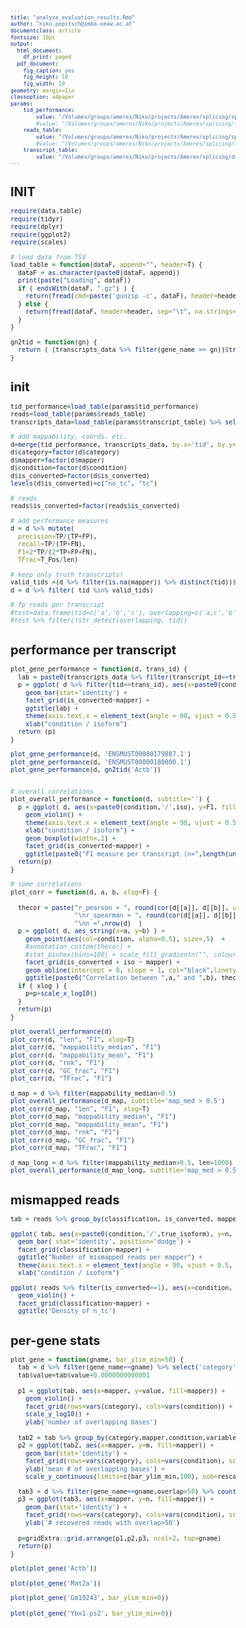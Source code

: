 ```yaml
---
title: "analyze_evaluation_results.Rmd"
author: "niko.popitsch@imba.oeaw.ac.at"
documentclass: article
fontsize: 10pt
output:
  html_document:
    df_print: paged
  pdf_document:
    fig_caption: yes
    fig_height: 10
    fig_width: 10
geometry: margin=1in
classoption: a4paper
params:
    tid_performance:
        value: "/Volumes/groups/ameres/Niko/projects/Ameres/splicing/splice_sim/testruns/big3/big3/eva/tid_performance.tsv"  
        #value: "/Volumes/groups/ameres/Niko/projects/Ameres/splicing/splice_sim/testruns/small4/small4/eva/tid_performance.tsv"  
    reads_table:
        value: "/Volumes/groups/ameres/Niko/projects/Ameres/splicing/splice_sim/testruns/big3/big3/eva/reads.tsv.gz"  
        #value: "/Volumes/groups/ameres/Niko/projects/Ameres/splicing/splice_sim/testruns/small4/small4/eva/reads.tsv.gz"  
    transcript_table:
        value: "/Volumes/groups/ameres/Niko/projects/Ameres/splicing/data/slamstr/pooled.mm10.all/pooled.mm10.all.Slamstr.stats.transcript.tsv.gz"  
---
```

<style type="text/css">
body, td {
   font-size: 10px;
}
code.r{
  font-size: 10px;
}
pre {
  font-size: 10px
}
</style>

# INIT

```r
require(data.table)
require(tidyr)
require(dplyr)
require(ggplot2)
require(scales)

# load data from TSV
load_table = function(dataF, append="", header=T) {
  dataF = as.character(paste0(dataF, append))
  print(paste("Loading", dataF))
  if ( endsWith(dataF, ".gz") ) {
    return(fread(cmd=paste('gunzip -c', dataF), header=header, sep="\t", na.strings=c("na","NA",".")))
  } else {
    return(fread(dataF, header=header, sep="\t", na.strings=c("na","NA",".")))
  }
}

gn2tid = function(gn) {
  return ( (transcripts_data %>% filter(gene_name == gn))$transcript_id )
}


```

# init
```r

tid_performance=load_table(params$tid_performance)
reads=load_table(params$reads_table)
transcripts_data=load_table(params$transcript_table) %>% select('chr','start','end','strand','transcript_id','gene_id','gene_name','gene_type','rnk','len','ilen','GC_frac','mappability_median', 'mappability_mean', 'T_Pos','canon' )

# add mappability, coords, etc.
d=merge(tid_performance, transcripts_data, by.x='tid', by.y='transcript_id', all.x=T) 
d$category=factor(d$category)
d$mapper=factor(d$mapper)
d$condition=factor(d$condition)
d$is_converted=factor(d$is_converted)
levels(d$is_converted)=c("no_tc", "tc")

# reads
reads$is_converted=factor(reads$is_converted)

# add performance measures
d = d %>% mutate(
  precision=TP/(TP+FP), 
  recall=TP/(TP+FN), 
  F1=2*TP/(2*TP+FP+FN),
  TFrac=T_Pos/len)

# keep only truth transcripts!
valid_tids =(d %>% filter(is.na(mapper)) %>% distinct(tid))$tid
d = d %>% filter( tid %in% valid_tids)

# fp reads per transcript
#test=data.frame(tid=c('a','b','c'), overlapping=c('a,c','b','x'), stringsAsFactors = F)
#test %>% filter(!str_detect(overlapping, tid))
```

# performance per transcript
```r

plot_gene_performance = function(d, trans_id) {
  lab = paste0(transcripts_data %>% filter(transcript_id==trans_id) %>% select(transcript_id, gene_name, gene_type), collapse=', ')
  p = ggplot( d %>% filter(tid==trans_id), aes(x=paste0(condition,'/',iso), y=F1, fill=condition) ) +
    geom_bar(stat='identity') +
    facet_grid(is_converted~mapper) +
    ggtitle(lab) +
    theme(axis.text.x = element_text(angle = 90, vjust = 0.5, hjust=1)) +
    xlab("condition / isoform")
  return (p)
}

plot_gene_performance(d, 'ENSMUST00000179887.1')
plot_gene_performance(d, 'ENSMUST00000180000.1')
plot_gene_performance(d, gn2tid('Actb'))


# overall correlations
plot_overall_performance = function(d, subtitle='') {
  p = ggplot( d, aes(x=paste0(condition,'/',iso), y=F1, fill=condition) ) +
    geom_violin() +
    theme(axis.text.x = element_text(angle = 90, vjust = 0.5, hjust=1)) +
    xlab("condition / isoform") +
    geom_boxplot(width=.1) +
    facet_grid(is_converted~mapper) +
    ggtitle(paste0("F1 measure per transcript (n=",length(unique(d$tid)),")"), subtitle)
  return(p)
}

# some correlations
plot_corr = function(d, a, b, xlog=F) {
  
  thecor = paste("r_pearson = ", round(cor(d[[a]], d[[b]], use = "complete.obs"), 4), 
                 "\nr_spearman = ", round(cor(d[[a]], d[[b]], use = "complete.obs", method="spearman"), 4),
                 "\nn =",nrow(d)  )
  p = ggplot( d, aes_string(x=a, y=b) ) +
    geom_point(aes(col=condition, alpha=0.5), size=.5)  +
    #annotation_custom(thecor) + 
    #stat_binhex(bins=100) + scale_fill_gradientn("", colours = rev(rainbow(10, end = 4/6))) +
    facet_grid(is_converted + iso ~ mapper) +
    geom_abline(intercept = 0, slope = 1, col="black",linetype="dotted") +
    ggtitle(paste0("Correlation between ",a," and ",b), thecor)
  if ( xlog ) {
    p=p+scale_x_log10()
  }
  return(p)
}

plot_overall_performance(d)
plot_corr(d, "len", "F1", xlog=T)
plot_corr(d, "mappability_median", "F1")
plot_corr(d, "mappability_mean", "F1")
plot_corr(d, "rnk", "F1")
plot_corr(d, "GC_frac", "F1")
plot_corr(d, "TFrac", "F1")

d_map = d %>% filter(mappability_median>0.5)
plot_overall_performance(d_map, subtitle='map_med > 0.5')
plot_corr(d_map, "len", "F1", xlog=T)
plot_corr(d_map, "mappability_median", "F1")
plot_corr(d_map, "mappability_mean", "F1")
plot_corr(d_map, "rnk", "F1")
plot_corr(d_map, "GC_frac", "F1")
plot_corr(d_map, "TFrac", "F1")

d_map_long = d %>% filter(mappability_median>0.5, len>1000)
plot_overall_performance(d_map_long, subtitle='map_med > 0.5, len>1kb')

```

# mismapped reads
```r
tab = reads %>% group_by(classification, is_converted, mapper, condition, true_isoform) %>% count() 

ggplot( tab, aes(x=paste0(condition,'/',true_isoform), y=n, fill=factor(is_converted)) ) +
  geom_bar( stat='identity', position='dodge') +
  facet_grid(classification~mapper) +
  ggtitle("Number of mismapped reads per mapper") +
  theme(axis.text.x = element_text(angle = 90, vjust = 0.5, hjust=1)) +
  xlab("condition / isoform")

ggplot( reads %>% filter(is_converted==1), aes(x=condition, y=n_tc_pos) ) + 
  geom_violin() +
  facet_grid(classification~mapper) +
  ggtitle('Density of n_tc')
```


# per-gene stats
```r
plot_gene = function(gname, bar_ylim_min=50) {
  tab = d %>% filter(gene_name==gname) %>% select('category','mapper','condition','overlap') %>% reshape2::melt(id.vars=c('category','mapper','condition'))
  tab$value=tab$value+0.0000000000001
  
  p1 = ggplot(tab, aes(x=mapper, y=value, fill=mapper)) +
    geom_violin() +
    facet_grid(rows=vars(category), cols=vars(condition)) +
    scale_y_log10() +
    ylab('number of overlapping bases')
  
  tab2 = tab %>% group_by(category,mapper,condition,variable) %>% summarise(m=mean(value))
  p2 = ggplot(tab2, aes(x=mapper, y=m, fill=mapper)) +
    geom_bar(stat='identity') +
    facet_grid(rows=vars(category), cols=vars(condition), scales="free") +
    ylab('mean # of overlapping bases') +
    scale_y_continuous(limits=c(bar_ylim_min,100), oob=rescale_none)

  tab3 = d %>% filter(gene_name==gname,overlap>50) %>% count(category,mapper,condition, .drop=F)
  p3 = ggplot(tab3, aes(x=mapper, y=n, fill=mapper)) +
    geom_bar(stat='identity') +
    facet_grid(rows=vars(category), cols=vars(condition), scales="free") +
    ylab('# recovered reads with overlap>50')
  
  p=gridExtra::grid.arrange(p1,p2,p3, ncol=2, top=gname)
  return(p)
}

plot(plot_gene('Actb'))

plot(plot_gene('Mat2a'))

plot(plot_gene('Gm10243', bar_ylim_min=0))
  
plot(plot_gene('Ybx1-ps2', bar_ylim_min=0))
```     